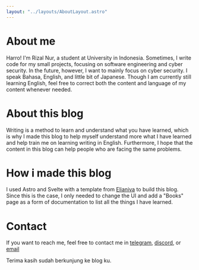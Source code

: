 ```yaml
---
layout: "../layouts/AboutLayout.astro"
---
```




# About me
Harro! I'm Rizal Nur, a student at University in Indonesia. Sometimes, I write code for my small projects, focusing on software engineering and cyber security. In the future, however, I want to mainly focus on cyber security. I speak Bahasa, English, and little bit of Japanese. Though I am currently still learning English, feel free to correct both the content and language of my content whenever needed.

# About this blog
Writing is a method to learn and understand what you have learned, which is why I made this blog to help myself understand more what I have learned and help train me on learning writing in English. Furthermore, I hope that the content in this blog can help people who are facing the same problems.

# How i made this blog
I used Astro and Svelte with a template from [Elianiva](https://github.com/elianiva/elianiva.my.id) to build this blog. Since this is the case, I only needed to change the UI and add a "Books" page as a form of documentation to list all the things I have learned.

# Contact
If you want to reach me, feel free to contact me in [telegram](https://t.me/rin4th), [discord](discord.com/users/435421238886662144), or [email](mailto:rizalnur.art@gmail.com)

Terima kasih sudah berkunjung ke blog ku.
